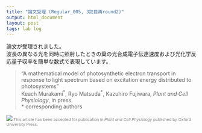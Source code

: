 ```yaml
---
title: "論文受理 (Regular_005, 3誌目再round2)"
output: html_document
layout: post
tags: lab log
---
```


論文が受理されました。  
波長の異なる光を同時に照射したときの葉の光合成電子伝達速度および光化学反応量子収率を簡単な数式で表現しています。

> “A mathematical model of photosynthetic electron transport in response to light spectrum based on excitation energy distributed to photosystems”  
> Keach Murakami<sup>\*</sup>, Ryo Matsuda<sup>\*</sup>, Kazuhiro Fujiwara, *Plant and Cell Physiology*, in press.  
> \* corresponding authors  


<div style="font-size: 75%">
<img src="/figure/source/2018-04-24-pub_etr_model/regular005_graph_abst.png">
<font color="grey">This article has been accepted for publication in <i>Plant and Cell Physiology</i> published by Oxford University Press.</font>
</div>